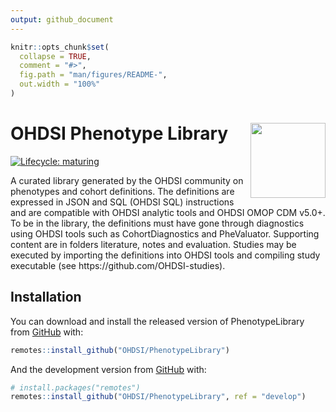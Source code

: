 ```yaml
---
output: github_document
---
```


<!-- README.md is generated from README.Rmd. Please edit that file -->

```r
knitr::opts_chunk$set(
  collapse = TRUE,
  comment = "#>",
  fig.path = "man/figures/README-",
  out.width = "100%"
)
```

# OHDSI Phenotype Library <img src="man/figures/OHDSIlogo.png" align="right" width="120" />

<!-- badges: start -->
[![Lifecycle: maturing](https://img.shields.io/badge/lifecycle-maturing-blue.svg)](https://www.tidyverse.org/lifecycle/#maturing)
<!-- badges: end -->

A curated library generated by the OHDSI community on phenotypes and cohort definitions. The definitions are expressed in JSON and SQL (OHDSI SQL) instructions and are compatible with OHDSI analytic tools and OHDSI OMOP CDM v5.0+. To be in the library, the definitions must have gone through diagnostics using OHDSI tools such as CohortDiagnostics and PheValuator. Supporting content are in folders literature, notes and evaluation. Studies may be executed by importing the definitions into OHDSI tools and compiling study executable (see https://github.com/OHDSI-studies).

## Installation

You can download and install the released version of PhenotypeLibrary from [GitHub](https://github.com/OHDSI/PhenotypeLibrary) with:

``` r
remotes::install_github("OHDSI/PhenotypeLibrary")
```

And the development version from [GitHub](https://github.com/) with:

``` r
# install.packages("remotes")
remotes::install_github("OHDSI/PhenotypeLibrary", ref = "develop")
```
